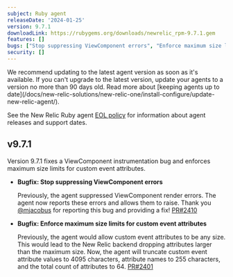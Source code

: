 ```yaml
---
subject: Ruby agent
releaseDate: '2024-01-25'
version: 9.7.1
downloadLink: https://rubygems.org/downloads/newrelic_rpm-9.7.1.gem
features: []
bugs: ["Stop suppressing ViewComponent errors", "Enforce maximum size limits for custom event attributes"]
security: []
---
```


<Callout variant="important">
  We recommend updating to the latest agent version as soon as it's available. If you can't upgrade to the latest version, update your agents to a version no more than 90 days old. Read more about [keeping agents up to date](/docs/new-relic-solutions/new-relic-one/install-configure/update-new-relic-agent/).

  See the New Relic Ruby agent [EOL policy](https://docs.newrelic.com/docs/apm/agents/ruby-agent/getting-started/ruby-agent-eol-policy/) for information about agent releases and support dates.
</Callout>

## v9.7.1

Version 9.7.1 fixes a ViewComponent instrumentation bug and enforces maximum size limits for custom event attributes.

- **Bugfix: Stop suppressing ViewComponent errors**

  Previously, the agent suppressed ViewComponent render errors. The agent now reports these errors and allows them to raise. Thank you [@mjacobus](https://github.com/mjacobus) for reporting this bug and providing a fix! [PR#2410](https://github.com/newrelic/newrelic-ruby-agent/pull/2410)

- **Bugfix: Enforce maximum size limits for custom event attributes**

  Previously, the agent would allow custom event attributes to be any size. This would lead to the New Relic backend dropping attributes larger than the maximum size. Now, the agent will truncate custom event attribute values to 4095 characters, attribute names to 255 characters, and the total count of attributes to 64. [PR#2401](https://github.com/newrelic/newrelic-ruby-agent/pull/2401)
